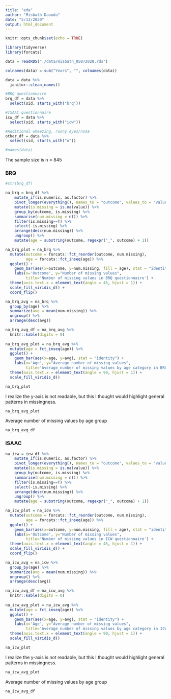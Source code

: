 ```yaml
---
title: "eda"
author: "Misbath Daouda"
date: "5/13/2020"
output: html_document
---
```


```r
knitr::opts_chunk$set(echo = TRUE)

library(tidyverse)
library(forcats)
```


```r
data = readRDS("./data/misbath_05072020.rds") 

colnames(data) = sub("Years", "", colnames(data))

data = data %>% 
  janitor::clean_names() 

#BRQ questionnaire 
brq_df = data %>% 
  select(sid, starts_with("brq"))

#ISAAC questionnaire
icw_df = data %>% 
  select(sid, starts_with("icw"))

#Additional wheezing, runny eyes/nose
other_df = data %>% 
  select(sid, starts_with("o"))

#names(data)

```

The sample size is n = 845

### BRQ 

```r

#str(brq_df)

na_brq = brq_df %>%
    mutate_if(is.numeric, as.factor) %>%
    pivot_longer(everything(), names_to = "outcome", values_to = "value") %>%
    mutate(is.missing = is.na(value)) %>%
    group_by(outcome, is.missing) %>%
    summarise(num.missing = n()) %>%
    filter(is.missing==T) %>%
    select(-is.missing) %>%
    arrange(desc(num.missing)) %>% 
    ungroup() %>% 
    mutate(age = substring(outcome, regexpr("_", outcome) + 1)) 

na_brq_plot = na_brq %>% 
  mutate(outcome = forcats::fct_reorder(outcome, num.missing),
         age = forcats::fct_inseq(age)) %>%
  ggplot() +
    geom_bar(aes(x=outcome, y=num.missing, fill = age), stat = "identity") +
    labs(x='Outcome', y="Number of missing values", 
         title='Number of missing values in BRQ questionnaire') +
  theme(axis.text.x = element_text(angle = 45, hjust = 1)) + 
  scale_fill_viridis_d() + 
  coord_flip()

na_brq_avg = na_brq %>% 
  group_by(age) %>% 
  summarize(avg = mean(num.missing)) %>% 
  ungroup() %>% 
  arrange(desc(avg))

na_brq_avg_df = na_brq_avg %>%
  knitr::kable(digits = 0)
  
na_brq_avg_plot = na_brq_avg %>% 
  mutate(age = fct_inseq(age)) %>%
  ggplot() +
    geom_bar(aes(x=age, y=avg), stat = "identity") +
    labs(x='Age', y="Average number of missing values", 
         title='Average number of missing values by age category in BRQ questionnaire') +
  theme(axis.text.x = element_text(angle = 90, hjust = 1)) + 
  scale_fill_viridis_d() 


```

```r
na_brq_plot
```

I realize the y-axis is not readable, but this I thought would highlight general patterns in missingness. 

```r
na_brq_avg_plot
```

Average number of missing values by age group 
```r
na_brq_avg_df
```

### ISAAC 

```r

na_icw = icw_df %>%
    mutate_if(is.numeric, as.factor) %>%
    pivot_longer(everything(), names_to = "outcome", values_to = "value") %>%
    mutate(is.missing = is.na(value)) %>%
    group_by(outcome, is.missing) %>%
    summarise(num.missing = n()) %>%
    filter(is.missing==T) %>%
    select(-is.missing) %>%
    arrange(desc(num.missing)) %>% 
    ungroup() %>% 
    mutate(age = substring(outcome, regexpr("_", outcome) + 1)) 

na_icw_plot = na_icw %>% 
  mutate(outcome = forcats::fct_reorder(outcome, num.missing),
         age = forcats::fct_inseq(age)) %>%
  ggplot() +
    geom_bar(aes(x=outcome, y=num.missing, fill = age), stat = "identity") +
    labs(x='Outcome', y="Number of missing values", 
         title='Number of missing values in ICW questionnaire') +
  theme(axis.text.x = element_text(angle = 45, hjust = 1)) + 
  scale_fill_viridis_d() + 
  coord_flip()

na_icw_avg = na_icw %>% 
  group_by(age) %>% 
  summarize(avg = mean(num.missing)) %>% 
  ungroup() %>% 
  arrange(desc(avg))

na_icw_avg_df = na_icw_avg %>%
  knitr::kable(digits = 0)
  
na_icw_avg_plot = na_icw_avg %>% 
  mutate(age = fct_inseq(age)) %>%
  ggplot() +
    geom_bar(aes(x=age, y=avg), stat = "identity") +
    labs(x='Age', y="Average number of missing values", 
         title='Average number of missing values by age category in ICW questionnaire') +
  theme(axis.text.x = element_text(angle = 90, hjust = 1)) + 
  scale_fill_viridis_d() 

```

```r
na_icw_plot
```

I realize the y-axis is not readable, but this I thought would highlight general patterns in missingness.

```r
na_icw_avg_plot
```

Average number of missing values by age group 

```r
na_icw_avg_df
```

